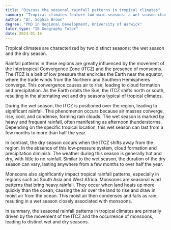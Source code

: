 ```yaml
---
title: "Discuss the seasonal rainfall patterns in tropical climates"
summary: "Tropical climates feature two main seasons: a wet season characterized by heavy rainfall and a dry season with minimal precipitation."
author: "Dr. Sophia Brown"
degree: "PhD in Regional Development, University of Warwick"
tutor_type: "IB Geography Tutor"
date: 2024-01-16
---
```


Tropical climates are characterized by two distinct seasons: the wet season and the dry season.

Rainfall patterns in these regions are greatly influenced by the movement of the Intertropical Convergence Zone (ITCZ) and the presence of monsoons. The ITCZ is a belt of low pressure that encircles the Earth near the equator, where the trade winds from the Northern and Southern Hemispheres converge. This convergence causes air to rise, leading to cloud formation and precipitation. As the Earth orbits the Sun, the ITCZ shifts north or south, resulting in the alternating wet and dry seasons typical of tropical climates.

During the wet season, the ITCZ is positioned over the region, leading to significant rainfall. This phenomenon occurs because air masses converge, rise, cool, and condense, forming rain clouds. The wet season is marked by heavy and frequent rainfall, often manifesting as afternoon thunderstorms. Depending on the specific tropical location, this wet season can last from a few months to more than half the year.

In contrast, the dry season occurs when the ITCZ shifts away from the region. In the absence of this low-pressure system, cloud formation and precipitation diminish. The weather during this season is generally hot and dry, with little to no rainfall. Similar to the wet season, the duration of the dry season can vary, lasting anywhere from a few months to over half the year.

Monsoons also significantly impact tropical rainfall patterns, especially in regions such as South Asia and West Africa. Monsoons are seasonal wind patterns that bring heavy rainfall. They occur when land heats up more quickly than the ocean, causing the air over the land to rise and draw in moist air from the ocean. This moist air then condenses and falls as rain, resulting in a wet season closely associated with monsoons.

In summary, the seasonal rainfall patterns in tropical climates are primarily driven by the movement of the ITCZ and the occurrence of monsoons, leading to distinct wet and dry seasons.
    